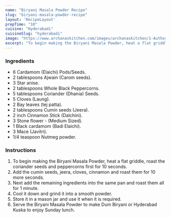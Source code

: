 ---
name: "Biryani Masala Powder Recipe"
slug: "biryani-masala-powder-recipe"
layout: 'RecipeLayout'
prepTime: "10"
cuisine: "Hyderabadi"
cuisineSlug: "hyderabadi"
image: "https://www.archanaskitchen.com/images/archanaskitchen/1-Author/sibyl_sunitha/Biryani_Masala_Powder_Recipe.jpg"
excerpt: "To begin making the Biryani Masala Powder, heat a flat griddle, roast the coriander seeds and peppercorns first for 10 seconds"
---

### Ingredients

- 6 Cardamom (Elaichi) Pods/Seeds.
- 2 tablespoons Ajwain (Carom seeds).
- 3 Star anise.
- 2 tablespoons Whole Black Peppercorns.
- 5 tablespoons Coriander (Dhania) Seeds.
- 5 Cloves (Laung).
- 2 Bay leaves (tej patta).
- 2 tablespoons Cumin seeds (Jeera).
- 2 inch Cinnamon Stick (Dalchini).
- 3 Stone flower - (Medium Sized).
- 1 Black cardamom (Badi Elaichi).
- 3 Mace (Javitri).
- 1/4 teaspoon Nutmeg powder.

### Instructions

1. To begin making the Biryani Masala Powder, heat a flat griddle, roast the coriander seeds and peppercorns first for 10 seconds.
1. Add the cumin seeds, jeera, cloves, cinnamon and roast them for 10 more seconds.
1. Next add the remaining ingredients into the same pan and roast them all for 1 minute.
1. Cool it down and grind it into a smooth powder.
1. Store it in a mason jar and use it when it is required.
1. Serve the Biryani Masala Powder to make Dum Biryani or Hyderabad Kuska to enjoy Sunday lunch.
